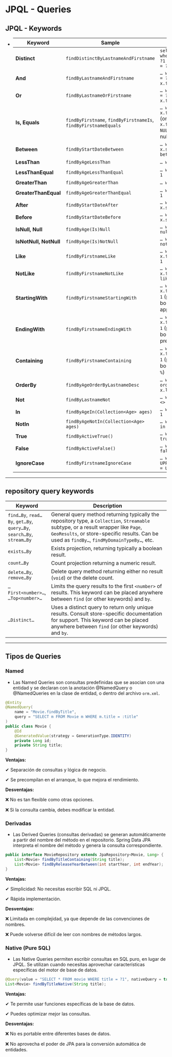 # JPQL - Queries

## JPQL - Keywords
- | Keyword            | Sample                                      | JPQL snippet                                                                 |
|--------------------|---------------------------------------------|------------------------------------------------------------------------------|
| **Distinct**       | `findDistinctByLastnameAndFirstname`        | `select distinct … where x.lastname = ?1 and x.firstname = ?2`               |
| **And**            | `findByLastnameAndFirstname`                | `… where x.lastname = ?1 and x.firstname = ?2`                               |
| **Or**             | `findByLastnameOrFirstname`                 | `… where x.lastname = ?1 or x.firstname = ?2`                                |
| **Is, Equals**     | `findByFirstname`, `findByFirstnameIs`, `findByFirstnameEquals` | `… where x.firstname = ?1` (or `… where x.firstname IS NULL` if argument is null) |
| **Between**        | `findByStartDateBetween`                    | `… where x.startDate between ?1 and ?2`                                      |
| **LessThan**       | `findByAgeLessThan`                         | `… where x.age < ?1`                                                         |
| **LessThanEqual**  | `findByAgeLessThanEqual`                    | `… where x.age <= ?1`                                                        |
| **GreaterThan**    | `findByAgeGreaterThan`                      | `… where x.age > ?1`                                                         |
| **GreaterThanEqual**| `findByAgeGreaterThanEqual`                | `… where x.age >= ?1`                                                        |
| **After**          | `findByStartDateAfter`                      | `… where x.startDate > ?1`                                                   |
| **Before**         | `findByStartDateBefore`                     | `… where x.startDate < ?1`                                                   |
| **IsNull, Null**   | `findByAge(Is)Null`                         | `… where x.age is null`                                                      |
| **IsNotNull, NotNull**| `findByAge(Is)NotNull`                  | `… where x.age is not null`                                                  |
| **Like**           | `findByFirstnameLike`                       | `… where x.firstname like ?1`                                                |
| **NotLike**        | `findByFirstnameNotLike`                    | `… where x.firstname not like ?1`                                            |
| **StartingWith**   | `findByFirstnameStartingWith`               | `… where x.firstname like ?1` (parameter bound with appended `%`)            |
| **EndingWith**     | `findByFirstnameEndingWith`                 | `… where x.firstname like ?1` (parameter bound with prepended `%`)           |
| **Containing**     | `findByFirstnameContaining`                 | `… where x.firstname like ?1` (parameter bound wrapped in `%`)               |
| **OrderBy**        | `findByAgeOrderByLastnameDesc`              | `… where x.age = ?1 order by x.lastname desc`                                |
| **Not**            | `findByLastnameNot`                         | `… where x.lastname <> ?1`                                                   |
| **In**             | `findByAgeIn(Collection<Age> ages)`         | `… where x.age in ?1`                                                        |
| **NotIn**          | `findByAgeNotIn(Collection<Age> ages)`      | `… where x.age not in ?1`                                                    |
| **True**           | `findByActiveTrue()`                        | `… where x.active = true`                                                    |
| **False**          | `findByActiveFalse()`                       | `… where x.active = false`                                                   |
| **IgnoreCase**     | `findByFirstnameIgnoreCase`                 | `… where UPPER(x.firstname) = UPPER(?1)`                                     |

---

## repository query keywords

| Keyword                                      | Description                                                                                                                                                                                                 |
|----------------------------------------------|-------------------------------------------------------------------------------------------------------------------------------------------------------------------------------------------------------------|
| `find…By`, `read…By`, `get…By`, `query…By`, `search…By`, `stream…By` | General query method returning typically the repository type, a `Collection`, `Streamable` subtype, or a result wrapper like `Page`, `GeoResults`, or store-specific results. Can be used as `findBy…`, `findMyDomainTypeBy…`, etc. |
| `exists…By`                                  | Exists projection, returning typically a boolean result.                                                                                                                                                    |
| `count…By`                                   | Count projection returning a numeric result.                                                                                                                                                                |
| `delete…By`, `remove…By`                     | Delete query method returning either no result (`void`) or the delete count.                                                                                                                                |
| `…First<number>…`, `…Top<number>…`           | Limits the query results to the first `<number>` of results. This keyword can be placed anywhere between `find` (or other keywords) and `by`.                                                                 |
| `…Distinct…`                                 | Uses a distinct query to return only unique results. Consult store-specific documentation for support. This keyword can be placed anywhere between `find` (or other keywords) and `by`.                      |

---

## Tipos de Queries
### Named
- Las Named Queries son consultas predefinidas que se asocian con una entidad y se declaran con la anotación @NamedQuery o @NamedQueries en la clase de entidad, o dentro del archivo `orm.xml`.
```java
@Entity
@NamedQuery(
    name = "Movie.findByTitle",
    query = "SELECT m FROM Movie m WHERE m.title = :title"
)
public class Movie {
    @Id
    @GeneratedValue(strategy = GenerationType.IDENTITY)
    private Long id;
    private String title;
}
```
**Ventajas:**

✔ Separación de consultas y lógica de negocio.

✔ Se precompilan en el arranque, lo que mejora el rendimiento.

**Desventajas:**

❌ No es tan flexible como otras opciones.

❌ Si la consulta cambia, debes modificar la entidad.

### Derivadas
- Las Derived Queries (consultas derivadas) se generan automáticamente a partir del nombre del método en el repositorio. Spring Data JPA interpreta el nombre del método y genera la consulta correspondiente.
```java
public interface MovieRepository extends JpaRepository<Movie, Long> {
    List<Movie> findByTitleContaining(String title);
    List<Movie> findByReleaseYearBetween(int startYear, int endYear);
}
```
**Ventajas:**

✔ Simplicidad: No necesitas escribir SQL ni JPQL.

✔ Rápida implementación.

**Desventajas:**

❌ Limitada en complejidad, ya que depende de las convenciones de nombres.

❌ Puede volverse difícil de leer con nombres de métodos largos.

### Native (Pure SQL)
- Las Native Queries permiten escribir consultas en SQL puro, en lugar de JPQL. Se utilizan cuando necesitas aprovechar características específicas del motor de base de datos.
```java
@Query(value = "SELECT * FROM movie WHERE title = ?1", nativeQuery = true)
List<Movie> findByTitleNative(String title);
```
**Ventajas:**

✔ Te permite usar funciones específicas de la base de datos.

✔ Puedes optimizar mejor las consultas.

**Desventajas:**

❌ No es portable entre diferentes bases de datos.

❌ No aprovecha el poder de JPA para la conversión automática de entidades.